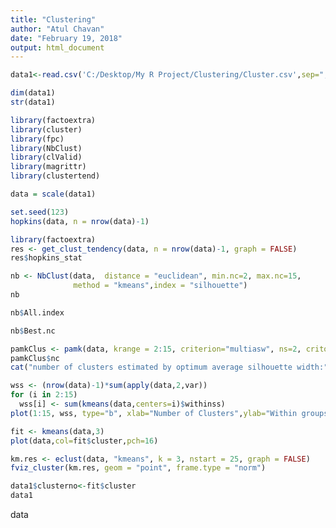 ---
title: "Clustering"
author: "Atul Chavan"
date: "February 19, 2018"
output: html_document
---
```{r}
data1<-read.csv('C:/Desktop/My R Project/Clustering/Cluster.csv',sep=",")

```

```{r}
dim(data1)
str(data1)

```

```{r}
library(factoextra)
library(cluster)
library(fpc)
library(NbClust)
library(clValid)
library(magrittr)
library(clustertend)
```

```{r}
data = scale(data1) 
```


```{r}
set.seed(123)
hopkins(data, n = nrow(data)-1)
```
```{r}
library(factoextra)
res <- get_clust_tendency(data, n = nrow(data)-1, graph = FALSE)
res$hopkins_stat
```

```{r}
nb <- NbClust(data,  distance = "euclidean", min.nc=2, max.nc=15, 
              method = "kmeans",index = "silhouette")
nb
```


```{r}
nb$All.index
```
```{r}
nb$Best.nc
```
```{r}
pamkClus <- pamk(data, krange = 2:15, criterion="multiasw", ns=2, critout=TRUE)
pamkClus$nc
cat("number of clusters estimated by optimum average silhouette width:", pamkClus$nc, "\\\\n")

```
```{r}
wss <- (nrow(data)-1)*sum(apply(data,2,var))
for (i in 2:15) 
  wss[i] <- sum(kmeans(data,centers=i)$withinss)
plot(1:15, wss, type="b", xlab="Number of Clusters",ylab="Within groups sum of squares")

```

```{r}
fit <- kmeans(data,3)
plot(data,col=fit$cluster,pch=16) 
```

```{r}
km.res <- eclust(data, "kmeans", k = 3, nstart = 25, graph = FALSE)
fviz_cluster(km.res, geom = "point", frame.type = "norm")
```

```{r}
data1$clusterno<-fit$cluster
data1
```
data

